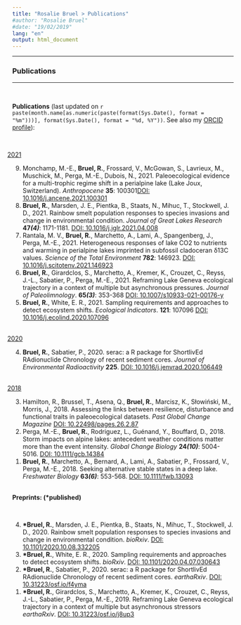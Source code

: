 ```yaml
---
title: "Rosalie Bruel > Publications"
#author: "Rosalie Bruel"
#date: "19/02/2019"
lang: "en"
output: html_document
---
```


<!-- Global site tag (gtag.js) - Google Analytics -->
<script async src="https://www.googletagmanager.com/gtag/js?id=UA-134870808-1"></script>
<script>
  window.dataLayer = window.dataLayer || [];
  function gtag(){dataLayer.push(arguments);}
  gtag('js', new Date());

  gtag('config', 'UA-134870808-1');
</script>

<style>
# space between paragraph, small or big
p.small {
  line-height: 0.7;
}
p.big {
  line-height: 1.8;
}

p {
  text-indent: 1.5em;
}

.first {
  text-indent: 2em;
}

.second {
  text-indent: -2.5em;
}

.title{
    display: none;
}

</style>


***  


### Publications
***

<br>

<head><b>Publications</b> (last updated on `r paste(month.name[as.numeric(paste(format(Sys.Date(), format = "%m")))], format(Sys.Date(), format = "%d, %Y"))`. See also my <a href="https://orcid.org/0000-0001-8351-7539" target="_blank">ORCID profile</a>):</head>


<ol reversed>

  
<br>
<p class="second"><u>2021</u></p>

<li>Monchamp, M.-E., <b>Bruel, R.</b>, Frossard, V., McGowan, S., Lavrieux, M., Muschick, M., Perga, M.-E., Dubois, N., 2021. Paleoecological evidence for a multi-trophic regime shift in a perialpine lake (Lake Joux, Switzerland). _Anthropocene_ <b>35</b>: 100301<a href="https://www.sciencedirect.com/science/article/pii/S2213305421000242" target="_blank">DOI: 10.1016/j.ancene.2021.100301</a></li>

<li><b>Bruel, R.</b>, Marsden, J. E., Pientka, B., Staats, N., Mihuc, T., Stockwell, J. D., 2021. Rainbow smelt population responses to species invasions and change in environmental condition. _Journal of Great Lakes Research_ <b>47*(4)*</b>: 1171-1181. <a href="https://www.sciencedirect.com/science/article/pii/S0380133021000927" target="_blank">DOI: 10.1016/j.jglr.2021.04.008</a></li>

<li>Rantala, M. V., <b>Bruel, R.</b>, Marchetto, A., Lami, A., Spangenberg, J., Perga, M.-E., 2021. Heterogeneous responses of lake CO2 to nutrients and warming in perialpine lakes imprinted in subfossil cladoceran &#948;13C values. _Science of the Total Environment_ <b>782</b>: 146923. <a href="https://www.sciencedirect.com/science/article/pii/S0048969721019938" target="_blank">DOI: 10.1016/j.scitotenv.2021.146923</a></li>

<li><b>Bruel, R.</b>, Girardclos, S., Marchetto, A., Kremer, K., Crouzet, C., Reyss, J.-L., Sabatier, P., Perga, M.-E., 2021. Reframing Lake Geneva ecological trajectory in a context of multiple but asynchronous pressures. _Journal of Paleolimnology_. <b>65*(3)*</b>: 353-368 <a href="https://www.researchgate.net/publication/348815775_Reframing_Lake_Geneva_ecological_trajectory_in_a_context_of_multiple_but_asynchronous_pressures" target="_blank">DOI: 10.1007/s10933-021-00176-y</a></li>

<li><b>Bruel, R.</b>, White, E. R., 2021. Sampling requirements and approaches to detect ecosystem shifts. _Ecological Indicators_. <b>121</b>: 107096 <a href="https://authors.elsevier.com/sd/article/S1470-160X(20)31035-9" target="_blank">DOI: 10.1016/j.ecolind.2020.107096</a></li>

<br>
<p class="second"><u>2020</u></p>
<li><b>Bruel, R.</b>, Sabatier, P., 2020. serac: a R package for ShortlivEd RAdionuclide Chronology of recent sediment cores. _Journal of Environmental Radioactivity_ <b>225</b>. <a href="https://www.sciencedirect.com/science/article/abs/pii/S0265931X20306950" target="_blank">DOI: 10.1016/j.jenvrad.2020.106449</a></li>

<br>
<p class="second"><u>2018</u></p>
<li>Hamilton, R., Brussel, T., Asena, Q., <b>Bruel, R.</b>, Marcisz, K., Słowiński, M., Morris, J., 2018. Assessing the links between resilience, disturbance and functional traits in paleoecological datasets. _Past Global Change Magazine_ <a href="https://www.pastglobalchanges.org/publications/pages-magazines/pages-magazine/12733" target="_blank">DOI: 10.22498/pages.26.2.87</a> </li>

<li>Perga, M.-E., <b>Bruel, R.</b>, Rodriguez, L., Guénand, Y., Bouffard, D., 2018. Storm impacts on alpine lakes: antecedent weather conditions matter more than the event intensity. _Global Change Biology_ <b>24*(10)*</b>: 5004-5016. <a href="https://doi.org/10.1111/gcb.14384" target="_blank"> DOI: 10.1111/gcb.14384</a>
&nbsp;&nbsp;&nbsp;&nbsp;</li>

<li><b>Bruel, R.</b>, Marchetto, A., Bernard, A., Lami, A., Sabatier, P., Frossard, V., Perga, M.-E., 2018. Seeking alternative stable states in a deep lake. _Freshwater Biology_ <b>63*(6)*</b>: 553-568. <a href="https://doi.org/10.1111/fwb.13093" target="_blank">DOI: 10.1111/fwb.13093 </a><br></li>
</ol>


<br>
<head><b>Preprints: (*published)</b></head>
&nbsp;&nbsp;&nbsp;&nbsp;


<ol reversed>
<li><b>*Bruel, R.</b>, Marsden, J. E., Pientka, B., Staats, N., Mihuc, T., Stockwell, J. D., 2020. Rainbow smelt population responses to species invasions and change in environmental condition. _bioRxiv_. <a href="https://www.biorxiv.org/content/10.1101/2020.10.08.332205v1">DOI: 10.1101/2020.10.08.332205</a></li>

<li><b>*Bruel, R.</b>, White, E. R., 2020. Sampling requirements and approaches to detect ecosystem shifts. _bioRxiv_. <a href="https://www.biorxiv.org/content/10.1101/2020.04.07.030643v1">DOI: 10.1101/2020.04.07.030643 </a></li>

<li><b>*Bruel, R.</b>, Sabatier, P., 2020. serac: a R package for ShortlivEd RAdionuclide Chronology of recent sediment cores. _earthaRxiv_. <a href="https://eartharxiv.org/repository/view/461/">DOI: 10.31223/osf.io/f4yma</a></li>

<li><b>*Bruel, R.</b>, Girardclos, S., Marchetto, A., Kremer, K., Crouzet, C., Reyss, J.-L., Sabatier, P., Perga, M.-E., 2019. Reframing Lake Geneva ecological trajectory in a context of multiple but asynchronous stressors _earthaRxiv_. <a href="https://eartharxiv.org/repository/view/510/ ">DOI: 10.31223/osf.io/j8up3</a></li>

<br/>

